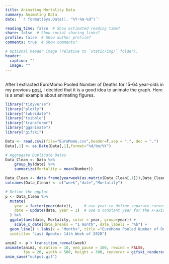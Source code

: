 ```yaml
---
title: Animating Mortality Data
summary: Animating Data
date: '`r format(Sys.Date(), "%Y-%m-%d")`'

reading_time: false  # Show estimated reading time?
share: false  # Show social sharing links?
profile: false  # Show author profile?
comments: true  # Show comments?

# Optional header image (relative to `static/img/` folder).
header:
  caption: ""
  image: ""
---
```


## 

After I extracted EuroMomo Pooled Number of Deaths for 15-64 year-olds in my previous [post](https://www.soybilgen.com/post/excessdeath/), I decided that it is a good idea to animate the graph. Here is a small example about animating figures.

```r
library("tidyverse")
library("plotly")
library("lubridate")
library("tsibble")
library("transformr")
library("gganimate")
library("gifski")

Data <- read.csv2(file="EuroMomo.csv",header=T,sep = ",", dec = ".")
Data[,1] <- as.Date(Data[,1],format="%d/%m/%Y")

# Aggregate Duplicate Dates 
Data_Clean <- Data %>%
    group_by(date) %>%
    summarize(Mortality = mean(Number))

Data_Clean <- data.frame(yearweek(as.matrix(Data_Clean[,1])),Data_Clean)
colnames(Data_Clean) <- c("week","date","Mortality")

# Define the ggplot
p <- Data_Clean %>% 
  mutate(
    year = factor(year(date)),     # use year to define separate curves
    date = update(date, year = 1)  # use a constant year for the x-axis
  ) %>% 
  ggplot(aes(date, Mortality, color = year, group=year)) +
    scale_x_date(date_breaks = "1 month", date_labels = "%b") + 
  geom_line() + labs(x = "Months", title ="EuroMomo Pooled Number of Deaths (15-64 year-olds)", 
  subtitle= "Last Update: 14th Week of 2020")

anim2 <- p + transition_reveal(week)
animate(anim2, duration = 10, end_pause = 100, rewind = FALSE,
        fps = 20, width = 500, height = 300, renderer = gifski_renderer())
anim_save("output.gif")
```